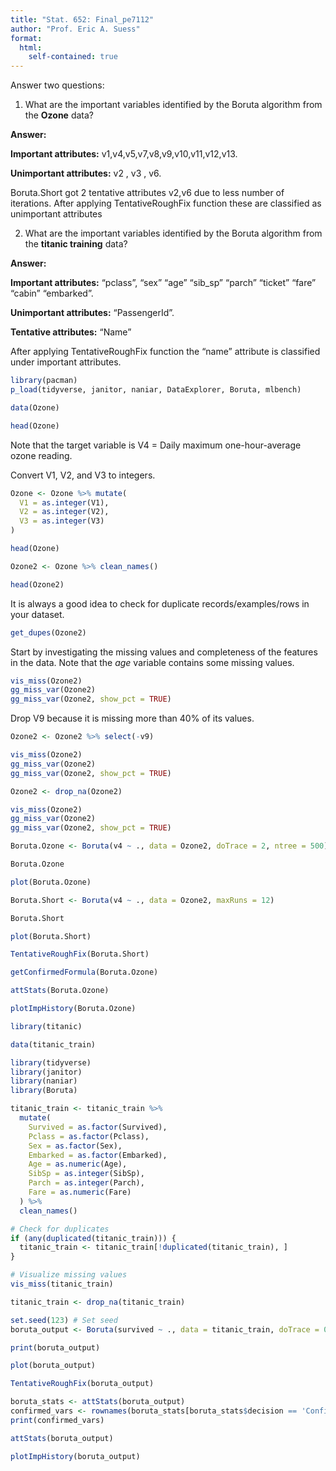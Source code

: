 ```yaml
---
title: "Stat. 652: Final_pe7112"
author: "Prof. Eric A. Suess"
format: 
  html:
    self-contained: true
---
```


Answer two questions:

1.  What are the important variables identified by the Boruta algorithm from the **Ozone** data?

**Answer:**

**Important attributes:** v1,v4,v5,v7,v8,v9,v10,v11,v12,v13.

**Unimportant attributes:** v2 , v3 , v6.

Boruta.Short got 2 tentative attributes v2,v6 due to less number of iterations. After applying TentativeRoughFix function these are classified as unimportant attributes

2.  What are the important variables identified by the Boruta algorithm from the **titanic training** data?

**Answer:**

**Important attributes:** "pclass", "sex" "age" "sib_sp" "parch" "ticket" "fare" "cabin" "embarked".

**Unimportant attributes:** "PassengerId".

**Tentative attributes:** "Name"

After applying TentativeRoughFix function the "name" attribute is classified under important attributes.

```r
library(pacman)
p_load(tidyverse, janitor, naniar, DataExplorer, Boruta, mlbench)
```

```r
data(Ozone)

head(Ozone)
```

Note that the target variable is V4 = Daily maximum one-hour-average ozone reading.

Convert V1, V2, and V3 to integers.

```r
Ozone <- Ozone %>% mutate(
  V1 = as.integer(V1),
  V2 = as.integer(V2),
  V3 = as.integer(V3)
)

head(Ozone)
```

```r
Ozone2 <- Ozone %>% clean_names()

head(Ozone2)
```

It is always a good idea to check for duplicate records/examples/rows in your dataset.

```r
get_dupes(Ozone2)
```

Start by investigating the missing values and completeness of the features in the data. Note that the *age* variable contains some missing values.

```r
vis_miss(Ozone2)
gg_miss_var(Ozone2)
gg_miss_var(Ozone2, show_pct = TRUE)
```

Drop V9 because it is missing more than 40% of its values.

```r
Ozone2 <- Ozone2 %>% select(-v9)

vis_miss(Ozone2)
gg_miss_var(Ozone2)
gg_miss_var(Ozone2, show_pct = TRUE)
```

```r
Ozone2 <- drop_na(Ozone2)

vis_miss(Ozone2)
gg_miss_var(Ozone2)
gg_miss_var(Ozone2, show_pct = TRUE)
```

```r
Boruta.Ozone <- Boruta(v4 ~ ., data = Ozone2, doTrace = 2, ntree = 500)
```

```r
Boruta.Ozone
```

```r
plot(Boruta.Ozone)
```

```r
Boruta.Short <- Boruta(v4 ~ ., data = Ozone2, maxRuns = 12)
```

```r
Boruta.Short 
```

```r
plot(Boruta.Short)
```

```r
TentativeRoughFix(Boruta.Short)
```

```r
getConfirmedFormula(Boruta.Ozone)
```

```r
attStats(Boruta.Ozone)
```

```r
plotImpHistory(Boruta.Ozone)
```

```r
library(titanic)

data(titanic_train)

```

```r

library(tidyverse) 
library(janitor)   
library(naniar)    
library(Boruta)    
```

```r

titanic_train <- titanic_train %>%
  mutate(
    Survived = as.factor(Survived),
    Pclass = as.factor(Pclass),
    Sex = as.factor(Sex),
    Embarked = as.factor(Embarked),
    Age = as.numeric(Age), 
    SibSp = as.integer(SibSp),
    Parch = as.integer(Parch),
    Fare = as.numeric(Fare)
  ) %>%
  clean_names() 

```

```r
# Check for duplicates
if (any(duplicated(titanic_train))) {
  titanic_train <- titanic_train[!duplicated(titanic_train), ]
}
```

```r
# Visualize missing values
vis_miss(titanic_train)
```

```r
titanic_train <- drop_na(titanic_train)
```

```r
set.seed(123) # Set seed 
boruta_output <- Boruta(survived ~ ., data = titanic_train, doTrace = 0)
```

```r
print(boruta_output)
```

```r
plot(boruta_output)
```

```r
TentativeRoughFix(boruta_output)
```

```r
boruta_stats <- attStats(boruta_output)
confirmed_vars <- rownames(boruta_stats[boruta_stats$decision == 'Confirmed', ])
print(confirmed_vars)
```

```r
attStats(boruta_output)
```

```r
plotImpHistory(boruta_output)
```
